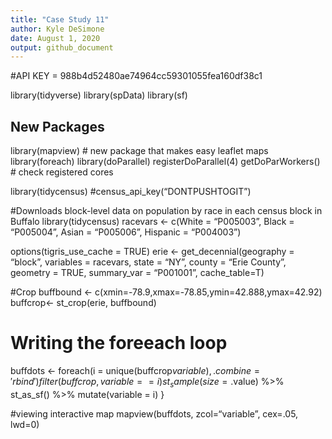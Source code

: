 ```yaml
---
title: "Case Study 11"
author: Kyle DeSimone
date: August 1, 2020
output: github_document
---
```

#API KEY = 988b4d52480ae74964cc59301055fea160df38c1

library(tidyverse)
library(spData)
library(sf)

## New Packages
library(mapview) # new package that makes easy leaflet maps
library(foreach)
library(doParallel)
registerDoParallel(4)
getDoParWorkers() # check registered cores

library(tidycensus)
#census_api_key("DONTPUSHTOGIT")


#Downloads block-level data on population by race in each census block in Buffalo 
library(tidycensus)
racevars <- c(White = "P005003", 
              Black = "P005004", 
              Asian = "P005006", 
              Hispanic = "P004003")

options(tigris_use_cache = TRUE)
erie <- get_decennial(geography = "block", variables = racevars, 
                      state = "NY", county = "Erie County", geometry = TRUE,
                      summary_var = "P001001", cache_table=T) 


#Crop
buffbound <- c(xmin=-78.9,xmax=-78.85,ymin=42.888,ymax=42.92)
buffcrop<- st_crop(erie, buffbound)



# Writing the foreeach loop
buffdots <- 
  foreach(i = unique(buffcrop$variable), .combine='rbind') %do% {
    filter(buffcrop, variable == i) %>%
      st_sample(size=.$value) %>%
      st_as_sf() %>%
      mutate(variable = i)
  }
  
#viewing interactive map
mapview(buffdots, zcol="variable", cex=.05, lwd=0)